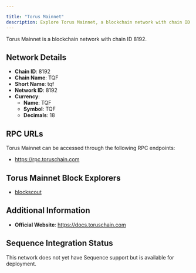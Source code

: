 ```yaml
---

title: "Torus Mainnet"
description: Explore Torus Mainnet, a blockchain network with chain ID 8192. Learn about its native currency, TQF, and how to interact with the network.
---
```




Torus Mainnet is a blockchain network with chain ID 8192.

## Network Details

- **Chain ID**: 8192
- **Chain Name**: TQF
- **Short Name**: tqf
- **Network ID**: 8192
- **Currency**: 
  - **Name**: TQF
  - **Symbol**: TQF
  - **Decimals**: 18

## RPC URLs

Torus Mainnet can be accessed through the following RPC endpoints:

- https://rpc.toruschain.com

## Torus Mainnet Block Explorers

- [blockscout](https://toruscan.com)

## Additional Information

- **Official Website**: https://docs.toruschain.com

## Sequence Integration Status

This network does not yet have Sequence support but is available for deployment.
